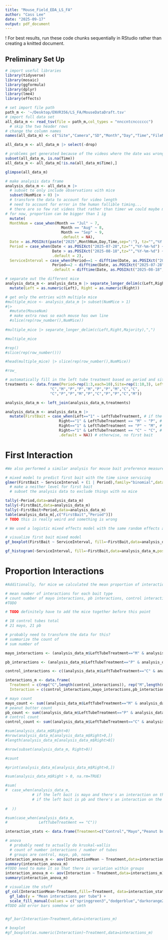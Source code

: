```yaml
---
title: "Mouse_Field_EDA_LS_FA"
author: "Cass Lee"
date: "2025-09-17"
output: pdf_document
---
```



! For best results, run these code chunks sequentially in RStudio rather than creating a knitted document.

## Preliminary Set Up

```r
# import useful libraries
library(tidyverse)
library(mosaic)
library(ggformula)
library(dplyr)
library(lme4)
library(effects)
```

```r
# set import file path
path_m <- '~/Desktop/ENVR356/LS_FA/MouseDataDraft.tsv'
# import full data set
all_data_m <- read_tsv(file = path_m,col_types = "nnccntcncccccc")
  # skip the two header rows
# change the column names
names(all_data_m) <- c("Site","Camera","SD","Month","Day","Time","FileName","NumMice","Left","Right","Majority","Rat","Notes","Observer","drop")

all_data_m <- all_data_m |> select(-drop)
```

```r
# problems get generated because of the videos where the date was wrong bc the camera had problems
subset(all_data_m, is.na(Time))
all_data_m <- all_data_m[!is.na(all_data_m$Time),]
```

```r
glimpse(all_data_m)
```

```r
# make analysis data frame
analysis_data_m <- all_data_m |> 
  # subset to only include observations with mice
  subset(NumMice > 0) |>
  # transform the data to account for video length
  # need to account for error in the human fallible timing...
  # there are so few rat videos that rather than timer we could maybe manually get the durations using video trimming clips
# for now, proportion can be bigger than 1 ig
  mutate(
  MonthNum = case_when(Month == "Jul" ~ 7,
                         Month == "Aug" ~ 8,
                         Month == "Sep" ~ 9,
                         .default = NA),
  Date = as.POSIXct(paste("2025",MonthNum,Day,Time,sep=":"), tz="","%Y:%m:%d:%H:%M:%S"),
  Period = case_when(Date < as.POSIXct("2025-07-28",tz="","%Y-%m-%d") ~ 1,
                     Date > as.POSIXct("2025-08-18",tz="","%Y-%m-%d") ~ 3,
                     .default = 2),
  ServiceInterval = case_when(Period==1 ~ difftime(Date, as.POSIXct("2025-07-09",tz="","%Y-%m-%d"),units="days"),
                     Period==2 ~ difftime(Date, as.POSIXct("2025-07-28",tz="","%Y-%m-%d"),units="days"),
                     .default = difftime(Date, as.POSIXct("2025-08-18",tz="","%Y-%m-%d"),units="days")))
```

```r
# separate out the different mice
analysis_data_m <- analysis_data_m |> separate_longer_delim(c(Left,Right,Majority),",") |>
  mutate(Left = as.numeric(Left), Right = as.numeric(Right))

# get only the entries with multiple mice
#multiple_mice <- analysis_data_m |> subset(NumMice > 1) 
#|>
  #mutate(MouseNum)
  # make extra rows so each mouse has own line
  #slice(rep(row_number(),NumMice))
  
#multiple_mice |> separate_longer_delim(c(Left,Right,Majority),",")

#multiple_mice

#rep()
#slice(rep(row_number()))

#head(multiple_mice) |> slice(rep(row_number(),NumMice))

#row_
```

```r
# automatically fill in the left tube treatment based on period and site
treatments <- data.frame(Period=rep(1:3,each=10),Site=rep(1:10,3), LeftTubeTreatment=c("M","C","M","M","C","P","M","C","P","P",
                    "C","M","P","P","M","P","P","M","C","C",
                    "C","P","P","M","P","C","P","P","C","M"))

analysis_data_m <- left_join(analysis_data_m,treatments)

```

```r
analysis_data_m <- analysis_data_m |>
  mutate(FirstBait = case_when(Left=="1" ~ LeftTubeTreatment, # if the first tube was the left then record the left treatment
                        Right=="1" & LeftTubeTreatment == "M" ~ "P", # if the first tube was the right and the left tube had mayo then record peanut butter as the first bait
                        Right=="1" & LeftTubeTreatment == "P" ~ "M", # if the first tube was the right and the left tube had peanut butter then record mayo as the first bait
                        Right=="1" & LeftTubeTreatment == "C" ~ "C", # if the first tube was the right and the left tube was control then record control as the first bait
                        .default = NA)) # otherwise, no first bait
```

# First Interaction
```r
#We also performed a similar analysis for mouse bait preference measured as first interaction choice.
```

```r
# mixed model to predict first bait with the time since servicing
glmer(FirstBait ~ ServiceInterval + (1 | Period),family="binomial",data=ungroup(analysis_data_m))
  # make a neither level for first bait
  # subset the analysis data to exclude things with no mice

tally(~Period,data=analysis_data_m)
tally(~FirstBait,data=analysis_data_m)
tally(~FirstBait+Period,data=analysis_data_m)
table(analysis_data_m[,c("FirstBait","Period")])
# TODO this is really weird and something is wrong

# We used a logistic mixed effects model with the same random effects and the fixed effect of time since service to predict which bait type would be chosen first.
```

```r
# visualize first bait mixed model
gf_boxplot(FirstBait ~ ServiceInterval, fill=~FirstBait,data=analysis_data_m) + scale_fill_manual(values = c("springgreen3","dodgerblue","darkorange2","grey")) + theme_classic()

gf_histogram(~ServiceInterval, fill=~FirstBait,data=analysis_data_m,position="identity") + scale_fill_manual(values = c("springgreen3","dodgerblue","darkorange2","grey")) + theme_classic()
```

# Proportion Interactions
```r
#Additionally, for mice we calculated the mean proportion of interactions for each bait type and for the controls and used an ANOVA to evaluate significance.

# mean number of interactions for each bait type
# count number of mayo interactions, pb interactions, control interactions
#TODO
```

```r
# TODO definitely have to add the mice together before this point

# 18 control tubes total
# 21 mayo, 21 pb

# probably need to transform the data for this?
# summarize the count of 
# sum number of 

mayo_interactions <- (analysis_data_m$LeftTubeTreatment=="M" & analysis_data_m$Left>0) | (analysis_data_m$LeftTubeTreatment=="P" & analysis_data_m$Right>0)

pb_interactions <- (analysis_data_m$LeftTubeTreatment=="P" & analysis_data_m$Left>0) | (analysis_data_m$LeftTubeTreatment=="M" & analysis_data_m$Right>0)

control_interactions <- c((analysis_data_m$LeftTubeTreatment=="C" & analysis_data_m$Left>0), (analysis_data_m$LeftTubeTreatment=="C" & analysis_data_m$Right>0))

interactions_m <- data.frame(
  Treatment = c(rep("C",length(control_interactions)), rep("M",length(mayo_interactions)),rep("P",length(pb_interactions))), 
  Interaction = c(control_interactions,mayo_interactions,pb_interactions))

# mayo count
mayo_count <- sum((analysis_data_m$LeftTubeTreatment=="M" & analysis_data_m$Left>0) | (analysis_data_m$LeftTubeTreatment=="P" & analysis_data_m$Right>0), na.rm=TRUE)
# peanut butter count
pb_count <- sum((analysis_data_m$LeftTubeTreatment=="P" & analysis_data_m$Left>0) | (analysis_data_m$LeftTubeTreatment=="M" & analysis_data_m$Right>0), na.rm=TRUE)
# control count
control_count <- sum((analysis_data_m$LeftTubeTreatment=="C" & analysis_data_m$Left>0), na.rm=TRUE) + sum((analysis_data_m$LeftTubeTreatment=="C" & analysis_data_m$Right>0), na.rm=TRUE)

#sum(analysis_data_m$Right>0)
#nrow(analysis_data_m[analysis_data_m$Right>0,])
#length(analysis_data_m[analysis_data_m$Right>0])

#nrow(subset(analysis_data_m, Right>0))

#count

#print(analysis_data_m[analysis_data_m$Right>0,])

#sum(analysis_data_m$Right > 0, na.rm=TRUE)

#sum(
#  case_when(analysis_data_m,
            # if the left bait is mayo and there's an interaction on the left
            # if the left bait is pb and there's an interaction on the right
    
#  ))

#sum(case_when(analysis_data_m,
#              LeftTubeTreatment == "C"))
```

```r
interaction_stats <- data.frame(Treatment=c("Control","Mayo","Peanut butter"), InteractionCount=c(control_count,mayo_count,pb_count),InteractionMean=c(control_count/18,mayo_count/21,pb_count/21))
```

```r
# anova
  # probably need to actually do kruskal-wallis
  # count of number interactions / number of tubes
  # groups are control, mayo, pb, none
interaction_anova_m <- aov(InteractionMean ~ Treatment,data=interaction_stats)
summary(interaction_anova_m)
#TODO need to make it so that there is variation within groups
interaction_anova_m <- aov(Interaction ~ Treatment,data=interactions_m)
summary(interaction_anova_m)
```

```r
# visualize the stuff
gf_col(InteractionMean~Treatment,fill=~Treatment, data=interaction_stats) |>
  gf_labs(y = "Mean interactions per tube") + 
  scale_fill_manual(values = c("springgreen3","dodgerblue","darkorange2","grey")) + theme_classic()
#TODO add error bars somehow or smth


#gf_bar(Interaction~Treatment,data=interactions_m)

# boxplot
#gf_boxplot(as.numeric(Interaction)~Treatment,data=interactions_m)
```

